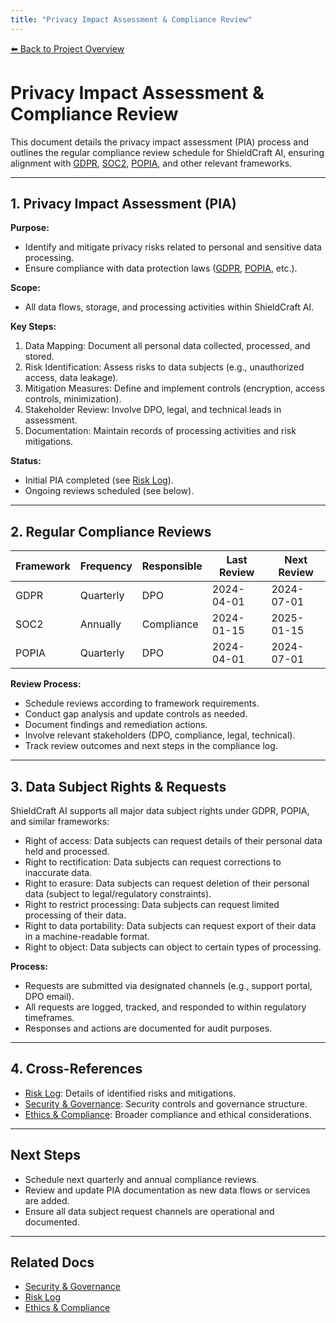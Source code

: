 ```yaml
---
title: "Privacy Impact Assessment & Compliance Review"
---
```


[⬅️ Back to Project Overview](/)

# Privacy Impact Assessment & Compliance Review

This document details the privacy impact assessment (PIA) process and outlines the regular compliance review schedule for ShieldCraft AI, ensuring alignment with [GDPR](https://gdpr-info.eu/), [SOC2](https://www.aicpa.org/resources/soc-2), [POPIA](https://www.justice.gov.za/inforeg/docs/InfoRegSA-POPIA-act2021.pdf), and other relevant frameworks.

---

## 1. Privacy Impact Assessment (PIA)

**Purpose:**
- Identify and mitigate privacy risks related to personal and sensitive data processing.
- Ensure compliance with data protection laws ([GDPR](https://gdpr-info.eu/), [POPIA](https://www.justice.gov.za/inforeg/docs/InfoRegSA-POPIA-act2021.pdf), etc.).

**Scope:**
- All data flows, storage, and processing activities within ShieldCraft AI.

**Key Steps:**
1. Data Mapping: Document all personal data collected, processed, and stored.
2. Risk Identification: Assess risks to data subjects (e.g., unauthorized access, data leakage).
3. Mitigation Measures: Define and implement controls (encryption, access controls, minimization).
4. Stakeholder Review: Involve DPO, legal, and technical leads in assessment.
5. Documentation: Maintain records of processing activities and risk mitigations.

**Status:**
- Initial PIA completed (see [Risk Log](./risk_log)).
- Ongoing reviews scheduled (see below).

---

## 2. Regular Compliance Reviews

| Framework | Frequency | Responsible | Last Review | Next Review |
|---|---|---|---|---|
| GDPR | Quarterly | DPO | 2024-04-01 | 2024-07-01 |
| SOC2 | Annually | Compliance | 2024-01-15 | 2025-01-15 |
| POPIA | Quarterly | DPO | 2024-04-01 | 2024-07-01 |

**Review Process:**
- Schedule reviews according to framework requirements.
- Conduct gap analysis and update controls as needed.
- Document findings and remediation actions.
- Involve relevant stakeholders (DPO, compliance, legal, technical).
- Track review outcomes and next steps in the compliance log.

---

## 3. Data Subject Rights & Requests

ShieldCraft AI supports all major data subject rights under GDPR, POPIA, and similar frameworks:
- Right of access: Data subjects can request details of their personal data held and processed.
- Right to rectification: Data subjects can request corrections to inaccurate data.
- Right to erasure: Data subjects can request deletion of their personal data (subject to legal/regulatory constraints).
- Right to restrict processing: Data subjects can request limited processing of their data.
- Right to data portability: Data subjects can request export of their data in a machine-readable format.
- Right to object: Data subjects can object to certain types of processing.

**Process:**
- Requests are submitted via designated channels (e.g., support portal, DPO email).
- All requests are logged, tracked, and responded to within regulatory timeframes.
- Responses and actions are documented for audit purposes.

---

## 4. Cross-References
- [Risk Log](./risk_log): Details of identified risks and mitigations.
- [Security & Governance](./security_governance): Security controls and governance structure.
- [Ethics & Compliance](./ethics_compliance): Broader compliance and ethical considerations.

---

## Next Steps
- Schedule next quarterly and annual compliance reviews.
- Review and update PIA documentation as new data flows or services are added.
- Ensure all data subject request channels are operational and documented.

---

## Related Docs
- [Security & Governance](/security_governance)
- [Risk Log](/risk_log)
- [Ethics & Compliance](/ethics_compliance)

